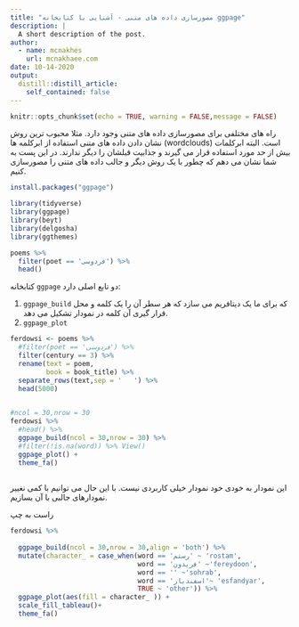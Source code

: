 ```yaml
---
title: "مصورسازی داده های متنی - آشنایی با کتابخانه ggpage"
description: |
  A short description of the post.
author:
  - name: mcnakhes
    url: mcnakhaee.com
date: 10-14-2020
output:
  distill::distill_article:
    self_contained: false
---
```


```r
knitr::opts_chunk$set(echo = TRUE, warning = FALSE,message = FALSE)
```


راه های مختلفی برای مصورسازی داده های متنی وجود دارد. مثلا محبوب ترین روش نشان دادن داده های متنی استفاده از ابرکلمه ها (wordclouds) است. البته ابرکلمات بیش از حد مورد استفاده قرار می گیرند و  جذابیت قبلشان را دیگر ندارند. در این پست  به شما نشان می دهم که چطور با یک روش دیگر و جالب داده های متنی را مصورسازی کنیم.


```r
install.packages("ggpage")
```
```r
library(tidyverse)
library(ggpage)
library(beyt)
library(delgosha)
library(ggthemes)
```

```r
poems %>% 
  filter(poet == 'فردوسی') %>% 
  head()
```


کتابخانه `ggpage` دو تابع اصلی دارد:

1. `ggpage_build` که برای ما یک دیتافریم می سازد که هر سطر آن را یک کلمه و محل قرار گیری آن کلمه در نمودار تشکیل می دهد.
2. `ggpage_plot` 

```r

ferdowsi <- poems %>% 
  #filter(poet == 'فردوسی') %>%
  filter(century == 3) %>% 
  rename(text = poem,
         book = book_title) %>%  
  separate_rows(text,sep = '   ') %>% 
  head(5000) 
  
```


```r
#ncol = 30,nrow = 30
ferdowsi %>% 
  #head() %>% 
  ggpage_build(ncol = 30,nrow = 30) %>% 
  #filter(!is.na(word)) %>% View()
  ggpage_plot() +
  theme_fa()
  
```
این نمودار به خودی خود نمودار خیلی کاربردی نیست. با این حال می توانیم با کمی نغییر  نمودارهای جالبی با آن بسازیم.

راست به چپ

```r

ferdowsi %>% 
  
  ggpage_build(ncol = 30,nrow = 30,align = 'both') %>% 
  mutate(character_ = case_when(word == 'رستم' ~ 'rostam',
                                word == 'فریدون' ~'fereydoon',
                                word == '' ~'sohrab',
                                word == 'اسفندیار'~ 'esfandyar',
                                TRUE ~ 'other')) %>% 
  ggpage_plot(aes(fill = character_ )) +
  scale_fill_tableau()+
  theme_fa()
  
```




